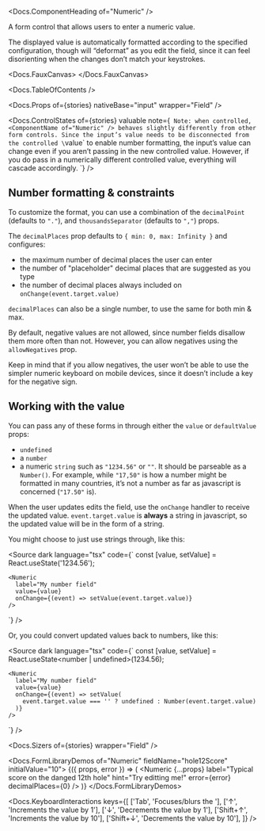 


<Meta of={stories} />

<Docs.ComponentHeading of="Numeric" />

A form control that allows users to enter a numeric value.

The displayed value is automatically formatted according to the specified
configuration, though will “deformat” as you edit the field, since it can feel
disorienting when the changes don’t match your keystrokes.

<Docs.FauxCanvas>
  <Numeric defaultValue="1234567.89" />
</Docs.FauxCanvas>

<Docs.TableOfContents />

<Docs.Props of={stories} nativeBase="input" wrapper="Field" />

<Docs.ControlStates
  of={stories}
  valuable
  note={`
    Note: when controlled, <ComponentName of="Numeric" /> behaves slightly
    differently from other form controls. Since the input’s value needs to be
    disconnected from the controlled \`value\` to enable number formatting,
    the input’s value can change even if you aren’t passing in the new
    controlled value. However, if you do pass in a numerically different
    controlled value, everything will cascade accordingly.
  `}
/>

## Number formatting & constraints

To customize the format, you can use a combination of the `decimalPoint`
(defaults to `"."`), and `thousandsSeparator` (defaults to `","`) props.

The `decimalPlaces` prop defaults to `{ min: 0, max: Infinity }` and configures:

- the maximum number of decimal places the user can enter
- the number of "placeholder" decimal places that are suggested as you type
- the number of decimal places always included on `onChange(event.target.value)`

`decimalPlaces` can also be a single number, to use the same for both min & max.

<Canvas of={stories.european} />

By default, negative values are not allowed, since number fields disallow them
more often than not. However, you can allow negatives using the `allowNegatives`
prop.

Keep in mind that if you allow negatives, the user won’t be able to use the
simpler numeric keyboard on mobile devices, since it doesn’t include a key for
the negative sign.

<Canvas of={stories.allowNegatives} />

## Working with the value

You can pass any of these forms in through either the `value` or `defaultValue`
props:

- `undefined`
- a `number`
- a numeric `string` such as `"1234.56"` or `""`. It should be parseable as a
  `Number()`. For example, while `"17,50"` is how a number might be formatted in
  many countries, it’s not a number as far as javascript is concerned (`"17.50"`
  is).

When the user updates edits the field, use the `onChange` handler to receive the
updated value. `event.target.value` is **always** a string in javascript, so the
updated value will be in the form of a string.

You might choose to just use strings through, like this:

<Source
  dark
  language="tsx"
  code={`
    const [value, setValue] = React.useState('1234.56');

    <Numeric
      label="My number field"
      value={value}
      onChange={(event) => setValue(event.target.value)}
    />

`} />

Or, you could convert updated values back to numbers, like this:

<Source
  dark
  language="tsx"
  code={`
    const [value, setValue] = React.useState<number | undefined>(1234.56);

    <Numeric
      label="My number field"
      value={value}
      onChange={(event) => setValue(
        event.target.value === '' ? undefined : Number(event.target.value)
      )}
    />

`} />

<Docs.Sizers of={stories} wrapper="Field" />

<Docs.FormLibraryDemos of="Numeric" fieldName="hole12Score" initialValue="10">
  {({ props, error }) => (
    <Numeric
      {...props}
      label="Typical score on the danged 12th hole"
      hint="Try editting me!"
      error={error}
      decimalPlaces={0}
    />
  )}
</Docs.FormLibraryDemos>

<Docs.KeyboardInteractions
  keys={[
    ['Tab', 'Focuses/blurs the <ComponentName of="Numeric" />'],
    ['↑', 'Increments the value by 1'],
    ['↓', 'Decrements the value by 1'],
    ['Shift+↑', 'Increments the value by 10'],
    ['Shift+↓', 'Decrements the value by 10'],
  ]}
/>
